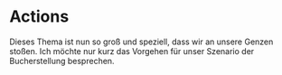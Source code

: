 # Actions

Dieses Thema ist nun so groß und speziell, dass wir an unsere
Genzen stoßen. Ich möchte nur kurz das Vorgehen für unser Szenario 
der Bucherstellung besprechen.
